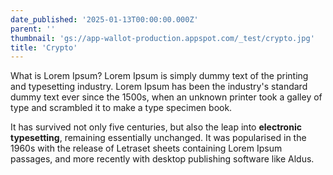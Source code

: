 ```yaml
---
date_published: '2025-01-13T00:00:00.000Z'
parent: ''
thumbnail: 'gs://app-wallot-production.appspot.com/_test/crypto.jpg'
title: 'Crypto'
---
```


What is Lorem Ipsum? Lorem Ipsum is simply dummy text of the
printing and typesetting industry. Lorem Ipsum has been the
industry's standard dummy text ever since the 1500s, when an
unknown printer took a galley of type and scrambled it to make a
type specimen book.

It has survived not only five centuries, but
also the leap into **electronic typesetting**, remaining essentially
unchanged. It was popularised in the 1960s with the release of
Letraset sheets containing Lorem Ipsum passages, and more recently
with desktop publishing software like Aldus.
